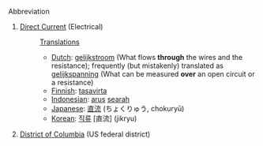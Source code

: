 Abbreviation
#[[Direct Current]] (Electrical)
#:[[Translation]]s
#:*[[Dutch]]: [[gelijkstroom]] (What flows '''through''' the wires and the resistance); frequently (but mistakenly) translated as [[gelijkspanning]] (What can be measured '''over''' an open circuit or a resistance)
#:*[[Finnish]]: [[tasavirta]]
#:*[[Indonesian]]: [[arus]] [[arah|searah]]
#:*[[Japanese]]: [[直流]] (ちょくりゅう, chokuryū)
#:*[[Korean]]: [[직류]] [直流] (jikryu)
#[[District of Columbia]] (US federal district)